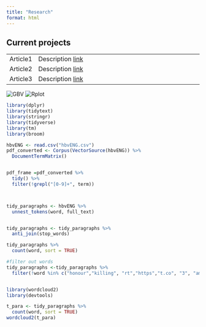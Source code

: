```yaml
---
title: "Research"
format: html
---
```



## Current projects

|          |                                                             |
|----------|-------------------------------------------------------------|
| Article1 | Description [link](https://eberlin12.github.io/elinberlin/) |
| Article2 | Description [link](https://eberlin12.github.io/elinberlin/) |
| Article3 | Description [link](https://eberlin12.github.io/elinberlin/) |


<img src="Rplot.png" alt="GBV">
![Rplot](Rplot.png)

```r

library(dplyr)
library(tidytext)
library(stringr)
library(tidyverse)
library(tm)
library(broom)

hbvENG <- read.csv("hbvENG.csv")
pdf_converted <- Corpus(VectorSource(hbvENG)) %>%
  DocumentTermMatrix()


pdf_frame =pdf_converted %>%
  tidy() %>%
  filter(!grepl("[0-9]+", term))



tidy_paragraphs <- hbvENG %>%
  unnest_tokens(word, full_text)


tidy_paragraphs <- tidy_paragraphs %>%
  anti_join(stop_words)

tidy_paragraphs %>%
  count(word, sort = TRUE)

#filter out words
tidy_paragraphs <-tidy_paragraphs %>%
  filter(!word %in% c("honour","killing", "rt","https","t.co", "3", "amp", '0bcd', "tweets", 'ii', '1843', '0bc1', '094d', '092a', '0939', '0947', "0b95", '0938', "0930", "0902", "093e", "0924"))


library(wordcloud2)
library(devtools)
```

```r

t_para <- tidy_paragraphs %>%
  count(word, sort = TRUE)
wordcloud2(t_para)
```
